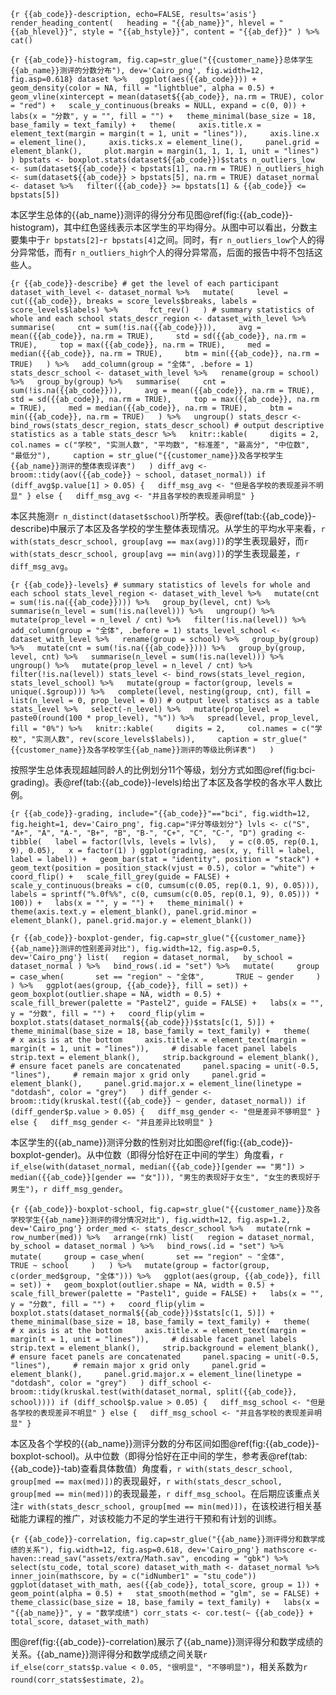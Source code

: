 ```{r {{ab_code}}-description, echo=FALSE, results='asis'}
render_heading_content(
  heading = "{{ab_name}}", hlevel = "{{ab_hlevel}}", style = "{{ab_hstyle}}", content = "{{ab_def}}"
) %>%
  cat()
```

```{r {{ab_code}}-histogram, fig.cap=str_glue("{{customer_name}}总体学生{{ab_name}}测评的分数分布"), dev='Cairo_png', fig.width=12, fig.asp=0.618}
dataset %>%
  ggplot(aes({{ab_code}})) +
  geom_density(color = NA, fill = "lightblue", alpha = 0.5) +
  geom_vline(xintercept = mean(dataset${{ab_code}}, na.rm = TRUE), color = "red") +
  scale_y_continuous(breaks = NULL, expand = c(0, 0)) +
  labs(x = "分数", y = "", fill = "") +
  theme_minimal(base_size = 18, base_family = text_family) +
  theme(
    axis.title.x = element_text(margin = margin(t = 1, unit = "lines")),
    axis.line.x = element_line(),
    axis.ticks.x = element_line(),
    panel.grid = element_blank(),
    plot.margin = margin(1, 1, 1, 1, unit = "lines")
  )
bpstats <- boxplot.stats(dataset${{ab_code}})$stats
n_outliers_low <- sum(dataset${{ab_code}} < bpstats[1], na.rm = TRUE)
n_outliers_high <- sum(dataset${{ab_code}} > bpstats[5], na.rm = TRUE)
dataset_normal <- dataset %>%
  filter({{ab_code}} >= bpstats[1] & {{ab_code}} <= bpstats[5])
```

本区学生总体的{{ab_name}}测评的得分分布见图\@ref(fig:{{ab_code}}-histogram)，其中红色竖线表示本区学生的平均得分。从图中可以看出，分数主要集中于`r bpstats[2]`-`r bpstats[4]`之间。同时，有`r n_outliers_low`个人的得分异常低，而有`r n_outliers_high`个人的得分异常高，后面的报告中将不包括这些人。

```{r {{ab_code}}-describe}
# get the level of each participant
dataset_with_level <- dataset_normal %>%
  mutate(
    level = cut({{ab_code}}, breaks = score_levels$breaks, labels = score_levels$labels) %>%
      fct_rev()
  )
# summary statistics of whole and each school
stats_descr_region <- dataset_with_level %>%
  summarise(
    cnt = sum(!is.na({{ab_code}})),
    avg = mean({{ab_code}}, na.rm = TRUE),
    std = sd({{ab_code}}, na.rm = TRUE),
    top = max({{ab_code}}, na.rm = TRUE),
    med = median({{ab_code}}, na.rm = TRUE),
    btm = min({{ab_code}}, na.rm = TRUE)
  ) %>%
  add_column(group = "全体", .before = 1)
stats_descr_school <- dataset_with_level %>%
  rename(group = school) %>%
  group_by(group) %>%
  summarise(
    cnt = sum(!is.na({{ab_code}})),
    avg = mean({{ab_code}}, na.rm = TRUE),
    std = sd({{ab_code}}, na.rm = TRUE),
    top = max({{ab_code}}, na.rm = TRUE),
    med = median({{ab_code}}, na.rm = TRUE),
    btm = min({{ab_code}}, na.rm = TRUE)
  ) %>%
  ungroup()
stats_descr <- bind_rows(stats_descr_region, stats_descr_school)
# output descriptive statistics as a table
stats_descr %>%
  knitr::kable(
    digits = 2,
    col.names = c("学校", "实测人数", "平均数", "标准差", "最高分", "中位数", "最低分"),
    caption = str_glue("{{customer_name}}及各学校学生{{ab_name}}测评的整体表现详表")
  )
diff_avg <- broom::tidy(aov({{ab_code}} ~ school, dataset_normal))
if (diff_avg$p.value[1] > 0.05) {
  diff_msg_avg <- "但是各学校的表现差异不明显"
} else {
  diff_msg_avg <- "并且各学校的表现差异明显"
}
```

本区共施测`r n_distinct(dataset$school)`所学校。表\@ref(tab:{{ab_code}}-describe)中展示了本区及各学校的学生整体表现情况。从学生的平均水平来看，`r with(stats_descr_school, group[avg == max(avg)])`的学生表现最好，而`r with(stats_descr_school, group[avg == min(avg)])`的学生表现最差，`r diff_msg_avg`。

```{r {{ab_code}}-levels}
# summary statistics of levels for whole and each school
stats_level_region <- dataset_with_level %>%
  mutate(cnt = sum(!is.na({{ab_code}}))) %>%
  group_by(level, cnt) %>%
  summarise(n_level = sum(!is.na(level))) %>%
  ungroup() %>%
  mutate(prop_level = n_level / cnt) %>%
  filter(!is.na(level)) %>%
  add_column(group = "全体", .before = 1)
stats_level_school <- dataset_with_level %>%
  rename(group = school) %>%
  group_by(group) %>%
  mutate(cnt = sum(!is.na({{ab_code}}))) %>%
  group_by(group, level, cnt) %>%
  summarise(n_level = sum(!is.na(level))) %>%
  ungroup() %>%
  mutate(prop_level = n_level / cnt) %>%
  filter(!is.na(level))
stats_level <- bind_rows(stats_level_region, stats_level_school) %>%
  mutate(group = factor(group, levels = unique(.$group))) %>%
  complete(level, nesting(group, cnt), fill = list(n_level = 0, prop_level = 0))
# output level statiscs as a table
stats_level %>%
  select(-n_level) %>%
  mutate(prop_level = paste0(round(100 * prop_level), "%")) %>%
  spread(level, prop_level, fill = "0%") %>%
  knitr::kable(
    digits = 2,
    col.names = c("学校", "实测人数", rev(score_levels$labels)),
    caption = str_glue("{{customer_name}}及各学校学生{{ab_name}}测评的等级比例详表")
  )
```

按照学生总体表现超越同龄人的比例划分11个等级，划分方式如图\@ref(fig:bci-grading)。表\@ref(tab:{{ab_code}}-levels)给出了本区及各学校的各水平人数比例。

```{r {{ab_code}}-grading, include="{{ab_code}}"=="bci", fig.width=12, fig.height=1, dev='Cairo_png', fig.cap="评分等级划分"}
lvls <- c("S", "A+", "A", "A-", "B+", "B", "B-", "C+", "C", "C-", "D")
grading <- tibble(
  label = factor(lvls, levels = lvls),
  y = c(0.05, rep(0.1, 9), 0.05),
  x = factor(1)
)
ggplot(grading, aes(x, y, fill = label, label = label)) +
  geom_bar(stat = "identity", position = "stack") +
  geom_text(position = position_stack(vjust = 0.5), color = "white") +
  coord_flip() +
  scale_fill_grey(guide = FALSE) +
  scale_y_continuous(breaks = c(0, cumsum(c(0.05, rep(0.1, 9), 0.05))), labels = sprintf("%.0f%%", c(0, cumsum(c(0.05, rep(0.1, 9), 0.05))) * 100)) +
  labs(x = "", y = "") +
  theme_minimal() +
  theme(axis.text.y = element_blank(), panel.grid.minor = element_blank(), panel.grid.major.y = element_blank())
```

```{r {{ab_code}}-boxplot-gender, fig.cap=str_glue("{{customer_name}}{{ab_name}}测评的性别差异对比"), fig.width=12, fig.asp=0.5, dev='Cairo_png'}
list(
  region = dataset_normal,
  by_school = dataset_normal
) %>%
  bind_rows(.id = "set") %>%
  mutate(
    group = case_when(
      set == "region" ~ "全体",
      TRUE ~ gender
    )
  ) %>%
  ggplot(aes(group, {{ab_code}}, fill = set)) +
  geom_boxplot(outlier.shape = NA, width = 0.5) +
  scale_fill_brewer(palette = "Pastel2", guide = FALSE) +
  labs(x = "", y = "分数", fill = "") +
  coord_flip(ylim = boxplot.stats(dataset_normal${{ab_code}})$stats[c(1, 5)]) +
  theme_minimal(base_size = 18, base_family = text_family) +
  theme(
    # x axis is at the bottom
    axis.title.x = element_text(margin = margin(t = 1, unit = "lines")),
    # disable facet panel labels
    strip.text = element_blank(),
    strip.background = element_blank(),
    # ensure facet panels are concatenated
    panel.spacing = unit(-0.5, "lines"),
    # remain major x grid only
    panel.grid = element_blank(),
    panel.grid.major.x = element_line(linetype = "dotdash", color = "grey")
  )
diff_gender <- broom::tidy(kruskal.test({{ab_code}} ~ gender, dataset_normal))
if (diff_gender$p.value > 0.05) {
  diff_msg_gender <- "但是差异不够明显"
} else {
  diff_msg_gender <- "并且差异比较明显"
}
```

本区学生的{{ab_name}}测评分数的性别对比如图\@ref(fig:{{ab_code}}-boxplot-gender)。从中位数（即得分恰好在正中间的学生）角度看，`r if_else(with(dataset_normal, median({{ab_code}}[gender == "男"]) > median({{ab_code}}[gender == "女"])), "男生的表现好于女生", "女生的表现好于男生")`，`r diff_msg_gender`。

```{r {{ab_code}}-boxplot-school, fig.cap=str_glue("{{customer_name}}及各学校学生{{ab_name}}测评的得分情况对比"), fig.width=12, fig.asp=1.2, dev='Cairo_png'}
order_med <- stats_descr_school %>%
  mutate(rnk = row_number(med)) %>%
  arrange(rnk)
list(
  region = dataset_normal,
  by_school = dataset_normal
) %>%
  bind_rows(.id = "set") %>%
  mutate(
    group = case_when(
      set == "region" ~ "全体",
      TRUE ~ school
    )
  ) %>%
  mutate(group = factor(group, c(order_med$group, "全体"))) %>%
  ggplot(aes(group, {{ab_code}}, fill = set)) +
  geom_boxplot(outlier.shape = NA, width = 0.5) +
  scale_fill_brewer(palette = "Pastel1", guide = FALSE) +
  labs(x = "", y = "分数", fill = "") +
  coord_flip(ylim = boxplot.stats(dataset_normal${{ab_code}})$stats[c(1, 5)]) +
  theme_minimal(base_size = 18, base_family = text_family) +
  theme(
    # x axis is at the bottom
    axis.title.x = element_text(margin = margin(t = 1, unit = "lines")),
    # disable facet panel labels
    strip.text = element_blank(),
    strip.background = element_blank(),
    # ensure facet panels are concatenated
    panel.spacing = unit(-0.5, "lines"),
    # remain major x grid only
    panel.grid = element_blank(),
    panel.grid.major.x = element_line(linetype = "dotdash", color = "grey")
  )
diff_school <- broom::tidy(kruskal.test(with(dataset_normal, split({{ab_code}}, school))))
if (diff_school$p.value > 0.05) {
  diff_msg_school <- "但是各学校的表现差异不明显"
} else {
  diff_msg_school <- "并且各学校的表现差异明显"
}
```

本区及各个学校的{{ab_name}}测评分数的分布区间如图\@ref(fig:{{ab_code}}-boxplot-school)。从中位数（即得分恰好在正中间的学生，参考表\@ref(tab:{{ab_code}}-tab)查看具体数值）角度看，`r with(stats_descr_school, group[med == max(med)])`的表现最好，`r with(stats_descr_school, group[med == min(med)])`的表现最差，`r diff_msg_school`。在后期应该重点关注`r with(stats_descr_school, group[med == min(med)])`，在该校进行相关基础能力课程的推广，对该校能力不足的学生进行干预和有计划的训练。

```{r {{ab_code}}-correlation, fig.cap=str_glue("{{ab_name}}测评得分和数学成绩的关系"), fig.width=12, fig.asp=0.618, dev='Cairo_png'}
mathscore <- haven::read_sav("assets/extra/Math.sav", encoding = "gbk") %>%
  select(stu_code, total_score)
dataset_with_math <- dataset_normal %>%
  inner_join(mathscore, by = c("idNumber1" = "stu_code"))
ggplot(dataset_with_math, aes({{ab_code}}, total_score, group = 1)) +
  geom_point(alpha = 0.5) +
  stat_smooth(method = "glm", se = FALSE) +
  theme_classic(base_size = 18, base_family = text_family) +
  labs(x = "{{ab_name}}", y = "数学成绩")
corr_stats <- cor.test(~ {{ab_code}} + total_score, dataset_with_math)
```

图\@ref(fig:{{ab_code}}-correlation)展示了{{ab_name}}测评得分和数学成绩的关系。{{ab_name}}测评得分和数学成绩之间关联`r if_else(corr_stats$p.value < 0.05, "很明显", "不够明显")`，相关系数为`r round(corr_stats$estimate, 2)`。

